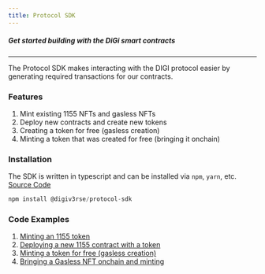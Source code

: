 ```yaml
---
title: Protocol SDK
---
```


##### Get started building with the DiGi smart contracts
---

The Protocol SDK makes interacting with the DIGI protocol easier by generating required transactions for our contracts.

### Features

1. Mint existing 1155 NFTs and gasless NFTs
2. Deploy new contracts and create new tokens
3. Creating a token for free (gasless creation)
4. Minting a token that was created for free (bringing it onchain)

### Installation

The SDK is written in typescript and can be installed via `npm`, `yarn`, etc. 
[Source Code](https://github.com/digiv3rse/digi-protocol/tree/main/packages/protocol-sdk)

```ts
npm install @digiv3rse/protocol-sdk
```

### Code Examples

1. [Minting an 1155 token](https://github.com/digiv3rse/digi-protocol/tree/main/packages/protocol-sdk#creating-a-mint-from-an-on-chain-contract)
2. [Deploying a new 1155 contract with a token](https://github.com/digiv3rse/digi-protocol/tree/main/packages/protocol-sdk#creating-an-1155-contract)
3. [Minting a token for free (gasless creation)](https://github.com/digiv3rse/digi-protocol/tree/main/packages/protocol-sdk#creating-a-premint)
4. [Bringing a Gasless NFT onchain and minting](https://github.com/digiv3rse/digi-protocol/tree/main/packages/protocol-sdk#executing-a-premint)